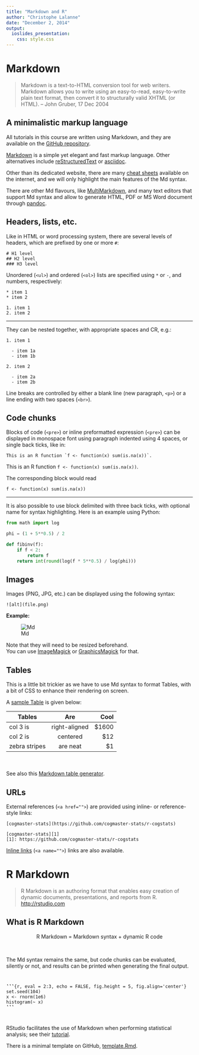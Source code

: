 ```yaml
---
title: "Markdown and R"
author: "Christophe Lalanne"
date: "December 2, 2014"
output:
  ioslides_presentation:
    css: style.css
---
```


# Markdown

> Markdown is a text-to-HTML conversion tool for web writers. Markdown allows you to write using an easy-to-read, easy-to-write plain text format, then convert it to structurally valid XHTML (or HTML). -- John Gruber, 17 Dec 2004

## A minimalistic markup language

All tutorials in this course are written using Markdown, and they are available on the [GitHub repository](https://github.com/cogmaster-stats/r-cogstats).

[Markdown](http://daringfireball.net/projects/markdown/) is a simple yet elegant and fast markup language. Other alternatives include [reStructuredText](http://docutils.sourceforge.net/rst.html) or [asciidoc](http://www.methods.co.nz/asciidoc/).

Other than its dedicated website, there are many [cheat sheets](https://github.com/adam-p/markdown-here/wiki/Markdown-Here-Cheatsheet) available on the internet, and we will only highlight the main features of the Md syntax.

There are other Md flavours, like [MultiMarkdown](http://fletcherpenney.net/multimarkdown/), and many text editors that support Md syntax and allow to generate HTML, PDF or MS Word document through [pandoc](http://johnmacfarlane.net/pandoc/).

## Headers, lists, etc.

Like in HTML or word processing system, there are several levels of headers, which are prefixed by one or more `#`:

    # H1 level
    ## H2 level
    ### H3 level

Unordered (`<ul>`) and ordered (`<ol>`) lists are specified using `*` or `-`, and numbers, respectively:

    * item 1
    * item 2

    1. item 1
    2. item 2

---

They can be nested together, with appropriate spaces and CR, e.g.:

    1. item 1
      
      - item 1a
      - item 1b

    2. item 2
      
      - item 2a
      - item 2b

Line breaks are controlled by either a blank line (new paragraph, `<p>`) or a line ending with two spaces (`<br>`).

## Code chunks

Blocks of code (`<pre>`) or inline preformatted expression (`<pre>`) can be displayed in monospace font using paragraph indented using 4 spaces, or single back ticks, like in:

    This is an R function `f <- function(x) sum(is.na(x))`.

This is an R function `f <- function(x) sum(is.na(x))`. 

The corresponding block would read

    f <- function(x) sum(is.na(x))

---

It is also possible to use block delimited with three back ticks, with optional name for syntax highlighting. Here is an example using Python:

```python
from math import log

phi = (1 + 5**0.5) / 2

def fibinv(f):
    if f < 2:
        return f
    return int(round(log(f * 5**0.5) / log(phi)))
```


## Images

Images (PNG, JPG, etc.) can be displayed using the following syntax:

    ![alt](file.png)

**Example:**

![Md](./img/md_12pct.png)

Note that they will need to be resized beforehand.  
You can use [ImageMagick](http://www.imagemagick.org) or [GraphicsMagick](http://www.graphicsmagick.org) for that.

## Tables

This is a little bit trickier as we have to use Md syntax to format Tables, with a bit of CSS to enhance their rendering on screen.

A [sample Table](https://github.com/adam-p/markdown-here/wiki/Markdown-Here-Cheatsheet#tables) is given below:

| Tables        | Are           | Cool  |
| ------------- |:-------------:| -----:|
| col 3 is      | right-aligned | $1600 |
| col 2 is      | centered      |   $12 |
| zebra stripes | are neat      |    $1 |

<br><br>
See also this [Markdown table generator](http://www.tablesgenerator.com/markdown_tables).

## URLs

External references (`<a href="">`) are provided using inline- or reference-style links:

    [cogmaster-stats](https://github.com/cogmaster-stats/r-cogstats)
    
    [cogmaster-stats][1]
    [1]: https://github.com/cogmaster-stats/r-cogstats


[Inline links](http://stackoverflow.com/questions/5319754/cross-reference-named-anchor-in-markdown) (`<a name="">`) links are also available.

# R Markdown

> R Markdown is an authoring format that enables easy creation of dynamic documents, presentations, and reports from R. <http://rstudio.com>

## What is R Markdown

<center>
R Markdown = Markdown syntax + dynamic R code
</center>
<br>

The Md syntax remains the same, but code chunks can be evaluated, silently or not, and results can be printed when generating the final output.

<code><pre>
‛‛‛{r, eval = 2:3, echo = FALSE, fig.height = 5, fig.align='center'}
set.seed(104)
x <- rnorm(1e6)
histogram(~ x)
‛‛‛
</pre></code>

RStudio facilitates the use of Markdown when performing statistical analysis; see their [tutorial](http://rmarkdown.rstudio.com).

There is a minimal template on GitHub, [template.Rmd](https://github.com/cogmaster-stats/r-cogstats/blob/master/projects/template.Rmd).

